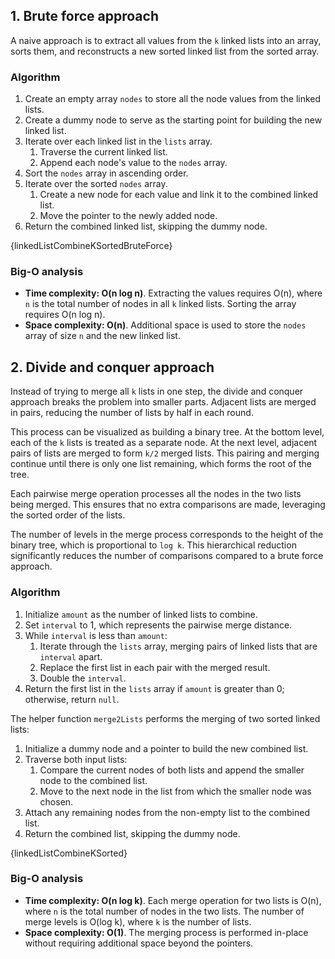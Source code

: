 

## 1. Brute force approach

A naive approach is to extract all values from the `k` linked lists into an array, sorts them, and reconstructs a new sorted linked list from the sorted array.

### Algorithm

1. Create an empty array `nodes` to store all the node values from the linked lists.
2. Create a dummy node to serve as the starting point for building the new linked list.
3. Iterate over each linked list in the `lists` array.
   1. Traverse the current linked list.
   2. Append each node's value to the `nodes` array.
4. Sort the `nodes` array in ascending order.
5. Iterate over the sorted `nodes` array.
   1. Create a new node for each value and link it to the combined linked list.
   2. Move the pointer to the newly added node.
6. Return the combined linked list, skipping the dummy node.

<MDXCodeBlock>{linkedListCombineKSortedBruteForce}</MDXCodeBlock>

### Big-O analysis

- **Time complexity: O(n log n)**. Extracting the values requires O(n), where `n` is the total number of nodes in all `k` linked lists. Sorting the array requires O(n log n).
- **Space complexity: O(n)**. Additional space is used to store the `nodes` array of size `n` and the new linked list.

## 2. Divide and conquer approach

Instead of trying to merge all `k` lists in one step, the divide and conquer approach breaks the problem into smaller parts. Adjacent lists are merged in pairs, reducing the number of lists by half in each round.

This process can be visualized as building a binary tree. At the bottom level, each of the `k` lists is treated as a separate node. At the next level, adjacent pairs of lists are merged to form `k/2` merged lists. This pairing and merging continue until there is only one list remaining, which forms the root of the tree.

Each pairwise merge operation processes all the nodes in the two lists being merged. This ensures that no extra comparisons are made, leveraging the sorted order of the lists.

The number of levels in the merge process corresponds to the height of the binary tree, which is proportional to `log k`. This hierarchical reduction significantly reduces the number of comparisons compared to a brute force approach.

### Algorithm

1. Initialize `amount` as the number of linked lists to combine.
2. Set `interval` to 1, which represents the pairwise merge distance.
3. While `interval` is less than `amount`:
   1. Iterate through the `lists` array, merging pairs of linked lists that are `interval` apart.
   2. Replace the first list in each pair with the merged result.
   3. Double the `interval`.
4. Return the first list in the `lists` array if `amount` is greater than 0; otherwise, return `null`.

The helper function `merge2Lists` performs the merging of two sorted linked lists:

1. Initialize a dummy node and a pointer to build the new combined list.
2. Traverse both input lists:
   1. Compare the current nodes of both lists and append the smaller node to the combined list.
   2. Move to the next node in the list from which the smaller node was chosen.
3. Attach any remaining nodes from the non-empty list to the combined list.
4. Return the combined list, skipping the dummy node.

<MDXCodeBlock>{linkedListCombineKSorted}</MDXCodeBlock>

### Big-O analysis

- **Time complexity: O(n log k)**. Each merge operation for two lists is O(n), where `n` is the total number of nodes in the two lists. The number of merge levels is O(log k), where `k` is the number of lists.
- **Space complexity: O(1)**. The merging process is performed in-place without requiring additional space beyond the pointers.
